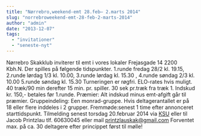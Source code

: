 ```yaml
---
title: "Nørrebro,weekend-emt 28.feb– 2.marts 2014"
slug: "norrebroweekend-emt-28-feb-2-marts-2014"
author: "admin"
date: "2013-12-07"
tags: 
  - "invitationer"
  - "seneste-nyt"
---
```


Nørrebro Skakklub inviterer til emt i vores lokaler Frejasgade 14 2200 Kbh.N. Der spilles på følgende tidspunkter. 1.runde fredag 28/2 kl. 19.15, 2.runde lørdag 1/3 kl. 10.00, 3.runde lørdag kl. 15.30 , 4.runde søndag 2/3 kl. 10.00 5.runde søndag kl. 15.30 Turneringen er røgfri. ELO-rates hvis muligt. 40 træk/90 min derefter 15 min. pr. spiller. 30 sek pr.træk fra træk 1. Indskud kr. 150,- betales før 1.runde. Præmier: Alt indskud minus emt-afgift går til præmier. Gruppeindeling: Een monrad-gruppe. Hvis deltagerantallet er på 18 eller flere inddeles i 2 grupper. Fremmøde:senest 1 time efter annonceret starttidspunkt. Tilmelding senest torsdag 20.februar 2014 via [KSU](http://ksu.dk/kalender/dotnet/viskalender.aspx?id=1290) eller til Jacob Printzlau tlf. 60630045 eller mail printzlauskak@gmail.com Forventet max. på ca. 30 deltagere efter princippet først til mølle!
